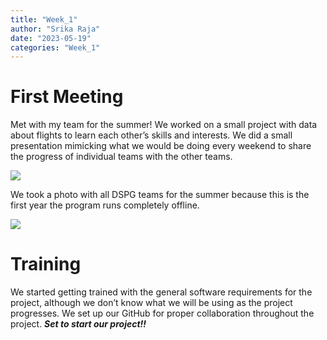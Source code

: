 ```yaml
---
title: "Week_1"
author: "Srika Raja"
date: "2023-05-19"
categories: "Week_1"
---
```


# First Meeting

Met with my team for the summer! We worked on a small project with data about flights to learn each other's skills and interests. We did a small presentation mimicking what we would be doing every weekend to share the progress of individual teams with the other teams.

![](images/IMG_1755.jpeg)

We took a photo with all DSPG teams for the summer because this is the first year the program runs completely offline.

![](images/IMG_1759.jpeg)

# Training

We started getting trained with the general software requirements for the project, although we don't know what we will be using as the project progresses. We set up our GitHub for proper collaboration throughout the project. ***Set to start our project!!***
